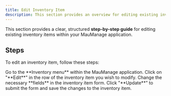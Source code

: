 ```yaml
---
title: Edit Inventory Item
description: This section provides an overview for editing existing inventory items.
---
```


This section provides a clear, structured **step-by-step guide** for editing existing inventory items within your MauManage application.

## Steps

To edit an inventory item, follow these steps:

<Step>
  <StepItem title="Navigate to Inventory Menu">
    Go to the **Inventory menu** within the MauManage application.
  </StepItem>

  <StepItem title="Select Item to Edit">
    Click on "**Edit**" in the row of the inventory item you wish to modify.
  </StepItem>

  <StepItem title="Modify Fields">
    Change the necessary **fields** in the inventory item form.
  </StepItem>

  <StepItem title="Update Inventory Item">
    Click "**Update**" to submit the form and save the changes to the inventory item.
  </StepItem>
</Step>